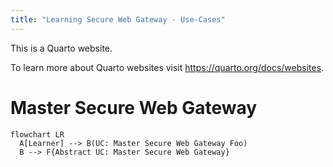 ```yaml
---
title: "Learning Secure Web Gateway - Use-Cases"
---
```


This is a Quarto website.

To learn more about Quarto websites visit <https://quarto.org/docs/websites>.

# Master Secure Web Gateway

```mermaid
flowchart LR
  A[Learner] --> B(UC: Master Secure Web Gateway Foo)
  B --> F{Abstract UC: Master Secure Web Gateway}
```
